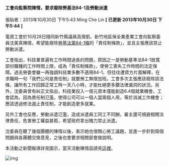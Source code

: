 #### 工會向監察院陳情，要求廢除勞基法84-1及勞動派遣

張貼者：2013年10月30日 下午5:43 Ming Che Lin   **[ 已更新 2013年10月30日 下午5:44 ]**

電資工會於10月28日隨同新竹縣議員高偉凱、新竹地區保全業產業工會向監察委員沈美真陳情，希望能廢除[勞基法第84-1條](https://law.moj.gov.tw/LawClass/LawSingle.aspx?pcode=N0030001&flno=84-1)的「責任制條款」，並且主張應該禁止勞動派遣。

工會指出，科技業普遍有工作時間過長的問題，原因之一是勞動基準法84-1放寬部份職種的工作時間上限，成為「責任制條款」，使勞工喪失工作時間的法定保障。過去勞委會雖一再強調科技業多數不適用84-1，但往往遭資方片面解釋，在求職時一句「我們公司是責任制」就要勞工無限加班。工會多次主張應該廢除該法條，讓所有工作回歸正常工時一天八小時，才能杜絕更多鑽法律漏洞的狀況。另外，沈委員曾有糾正文指出，科技業投入一億元資本僅能創造6.4個就業機會。工會認為，因為責任制氾濫，使得公司可以一個人當兩個人用，等於消滅工作機會；應該透過修法遏止責任制，才能創造更多就業。

另外工會也反應，勞動派遣氾濫，造成派遣員工同工不同酬，雇主還可規避相關法律責任，危害勞工權益甚鉅，希望政府拿出魄力禁止派遣。

沈委員在聽了幾個團體的陳情以後，表示她也很關心勞工議題，並進一步針對兩個問題與各團體交換意見，之後也會要求相關部會做說明。

本活動之新聞報導詳見圖示，當天活動陳情函請見[這裡](http://www.workersthebig.net/home/announce/2013-10-28-01)。

![img](/images/20131030/1.png)
